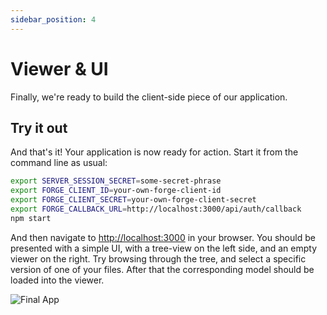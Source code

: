 ```yaml
---
sidebar_position: 4
---
```


# Viewer & UI


Finally, we're ready to build the client-side piece of our application.

<ViewerPartial assetsFolder="public" />

## Try it out

And that's it! Your application is now ready for action. Start it from the command line as usual:

```bash
export SERVER_SESSION_SECRET=some-secret-phrase
export FORGE_CLIENT_ID=your-own-forge-client-id
export FORGE_CLIENT_SECRET=your-own-forge-client-secret
export FORGE_CALLBACK_URL=http://localhost:3000/api/auth/callback
npm start
```

And then navigate to [http://localhost:3000](http://localhost:3000) in your browser.
You should be presented with a simple UI, with a tree-view on the left side, and an empty
viewer on the right. Try browsing through the tree, and select a specific version of one
of your files. After that the corresponding model should be loaded into the viewer.

![Final App](./final-app.png)
